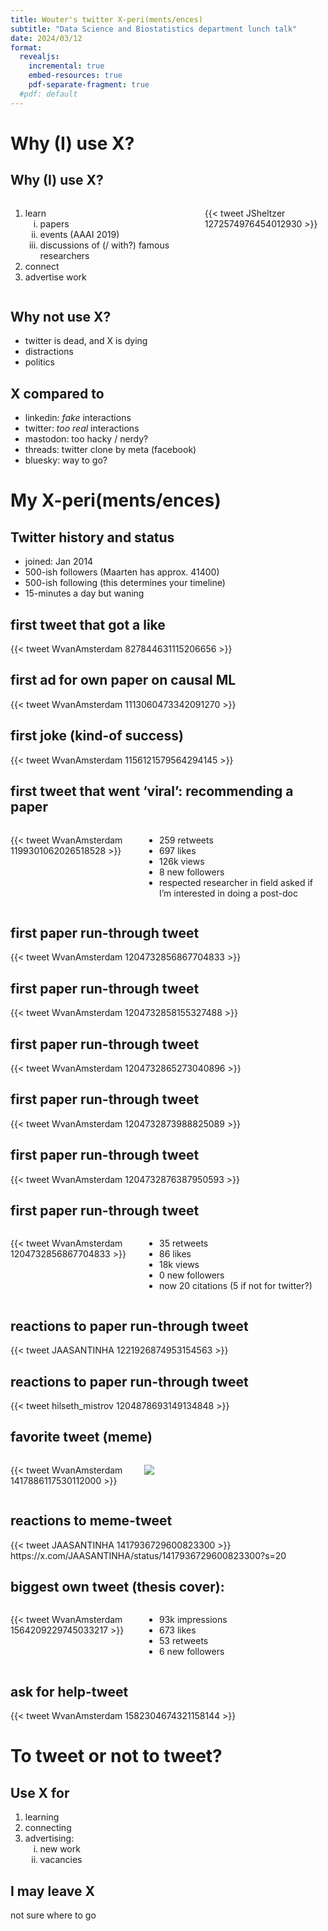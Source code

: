 ```yaml
---
title: Wouter's twitter X-peri(ments/ences)
subtitle: "Data Science and Biostatistics department lunch talk"
date: 2024/03/12
format:
  revealjs:
    incremental: true
    embed-resources: true
    pdf-separate-fragment: true
  #pdf: default
---
```


# Why (I) use X?

## Why (I) use X?

:::: {.columns}
::: {.column width="60%"}
1. learn
    i) papers
    ii) events (AAAI 2019)
    iii) discussions of (/ with?) famous researchers
2. connect
3. advertise work
<!--i) RCT of tweeted papers: 4x citations in 1y (group of 58k followers) -->
<!-- https://x.com/JSheltzer/status/1272574976454012930?s=20 -->
:::

::: {.column width="40%"}

::: {.fragment}

{{< tweet JSheltzer 1272574976454012930 >}}

:::

:::

<!-- https://x.com/JSheltzer/status/1272574976454012930?s=20 -->

::::

## Why not use X?

- twitter is dead, and X is dying
- distractions
- politics


## X compared to

- linkedin: *fake* interactions
- twitter: *too real* interactions
- mastodon: too hacky / nerdy?
- threads: twitter clone by meta (facebook)
- bluesky: way to go?

# My X-peri(ments/ences)

## Twitter history and status

- joined: Jan 2014
<!--https://x.com/WvanAmsterdam/status/432149806535168000?s=20-->
<!--retweet:-->
<!--https://x.com/Pontifex/status/425573891369472000?s=20-->
- 500-ish followers (Maarten has approx. 41400)
- 500-ish following (this determines your timeline)
- 15-minutes a day but waning


## first tweet that got a like

{{< tweet WvanAmsterdam 827844631115206656 >}}

<!-- https://twitter.com/WvanAmsterdam/status/827844631115206656 -->
<!-- https://twitter.com/WvanAmsterdam/status/ -->

<!-- ## first tweet on causal inference (1 like): -->
<!-- https://x.com/WvanAmsterdam/status/1000032772373827587?s=20 -->

## first ad for own paper on causal ML

{{< tweet WvanAmsterdam 1113060473342091270 >}}

<!-- https://x.com/WvanAmsterdam/status/1113060473342091270?s=20 -->

## first joke (kind-of success)

{{< tweet WvanAmsterdam 1156121579564294145 >}}
<!-- https://x.com/WvanAmsterdam/status/1156121579564294145?s=20 -->

## first tweet that went 'viral': recommending a paper

::::{.columns}

:::{.column width="40%"}
{{< tweet WvanAmsterdam 1199301062026518528 >}}
<!-- https://x.com/WvanAmsterdam/status/1199301062026518528?s=20 -->

:::

:::{.column width="60%"}

- 259 retweets
- 697 likes
- 126k views
- 8 new followers
- respected researcher in field asked if I'm interested in doing a post-doc

:::
::::


## first paper run-through tweet

{{< tweet WvanAmsterdam 1204732856867704833 >}}

## first paper run-through tweet

{{< tweet WvanAmsterdam 1204732858155327488 >}}

## first paper run-through tweet

{{< tweet WvanAmsterdam 1204732865273040896 >}}

## first paper run-through tweet

{{< tweet WvanAmsterdam 1204732873988825089 >}}

## first paper run-through tweet

{{< tweet WvanAmsterdam 1204732876387950593 >}}

## first paper run-through tweet
::::{.columns}
:::{.column width="40%"}
{{< tweet WvanAmsterdam 1204732856867704833 >}}
:::
<!--https://x.com/WvanAmsterdam/status/1204732856867704833?s=20-->

:::{.column width="60%"}

- 35 retweets
- 86 likes
- 18k views
- 0 new followers
- now 20 citations (5 if not for twitter?)

:::
::::

## reactions to paper run-through tweet

{{< tweet JAASANTINHA 1221926874953154563 >}}
  <!--- https://x.com/JAASANTINHA/status/1221926874953154563?s=20-->

## reactions to paper run-through tweet

{{< tweet hilseth_mistrov 1204878693149134848 >}}
  <!--- https://x.com/hilseth_mistrov/status/1204878693149134848?s=20-->

## favorite tweet (meme)

::::{.columns}
:::{.column width="40%"}
{{< tweet WvanAmsterdam 1417886117530112000 >}}
:::

:::{.column width="60%"}

![](meme.jpeg)

:::
::::

## reactions to meme-tweet

{{< tweet JAASANTINHA 1417936729600823300 >}}
https://x.com/JAASANTINHA/status/1417936729600823300?s=20

<!--## reactions to meme-tweet-->

<!--{{< tweet VickersBiostats 1417905175948374016 >}}-->

<!--```{=html}-->
<!--<blockquote class="twitter-tweet" data-conversation="none"><p lang="en" dir="ltr">This has been a finding from decision curve analysis for at least 10 years!</p>&mdash; Andrew Vickers (@VickersBiostats) <a href="https://twitter.com/VickersBiostats/status/1417905175948374016?ref_src=twsrc%5Etfw">July 21, 2021</a></blockquote> <script async src="https://platform.twitter.com/widgets.js" charset="utf-8"></script>-->
<!--```-->

<!--- snarky reply (Andrew Vickers):-->
<!--https://x.com/VickersBiostats/status/1417905175948374016?s=20-->

<!--- reply from yudea pearl-->
<!--https://x.com/yudapearl/status/1428026853365673986?s=20-->

## biggest own tweet (thesis cover):

::::{.columns}
:::{.column width="40%"}
{{< tweet WvanAmsterdam 1564209229745033217 >}}
<!--https://x.com/WvanAmsterdam/status/1564209229745033217?s=20-->
:::

:::{.column width="60%"}

- 93k impressions
- 673 likes
- 53 retweets
- 6 new followers

:::
::::

## ask for help-tweet

{{< tweet WvanAmsterdam 1582304674321158144 >}}
<!--https://x.com/WvanAmsterdam/status/1582304674321158144?s=20-->

<!--- ask for help (prospective general population cohorts)-->
<!--## Twitter post 1 using embed plugin-->

# To tweet or not to tweet?

## Use X for

1. learning
2. connecting
3. advertising:
   i) new work
   ii) vacancies

## I may leave X

not sure where to go



